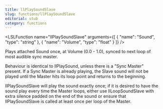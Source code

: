 ```yaml
---
title: llPlaySoundSlave
slug: functions/llPlaySoundSlave
editorial: stub
category: functions
---
```


<LSLFunction
	name="llPlaySoundSlave"
	arguments={[
	{
		"name": "Sound",
		"type": "string"
	},
	{
		"name": "Volume",
		"type": "float"
	}
]}
/>

Plays attached Sound once, at Volume (0.0 - 1.0), synced to next loop of most audible sync master.

Behaviour is identical to llPlaySound, unless there is a &quot;Sync Master&quot; present. If a Sync Master is already playing, the Slave sound will not be played until the Master hits its loop point and returns to the beginning.

llPlaySoundSlave will play the sound exactly once; if it is desired to have the sound play every time the Master loops, either use llLoopSoundSlave with extra silence padded on the end of the sound or ensure that llPlaySoundSlave is called at least once per loop of the Master.
